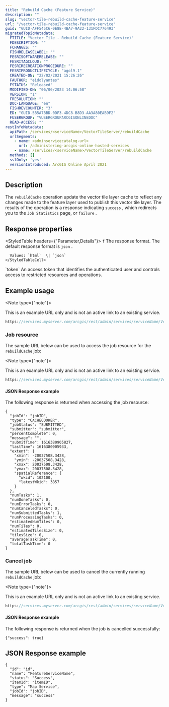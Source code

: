 ```yaml
---
title: "Rebuild Cache (Feature Service)"
description: ""
slug: "vector-tile-rebuild-cache-feature-service"
url: "/vector-tile-rebuild-cache-feature-service"
guid: "GUID-AFF545C6-0E8E-4BA7-9A22-131FDC776493"
migratedTopicMetadata:
  FTITLE: "Vector Tile - Rebuild Cache (Feature Service)"
  FDESCRIPTION: ""
  FCHANGES: ""
  FISHRELEASELABEL: ""
  FESRISOFTWARERELEASE: ""
  FESRITAGCLOUD: ""
  FESRIRECREATIONPROCEDURE: ""
  FESRIPRODUCTLIFECYCLE: "agol9.1"
  CREATED-ON: "22/02/2021 15:26:26"
  FAUTHOR: "eidolyantes"
  FSTATUS: "Released"
  MODIFIED-ON: "06/06/2023 14:06:58"
  VERSION: "1"
  FRESOLUTION: ""
  DOC-LANGUAGE: "en"
  FISHREVCOUNTER: "3"
  ED: "GUID-5B5A7BBD-0DF3-4DC8-B8D3-AA3A80EAB9F2"
  FUSERGROUP: "VUSERGROUPARCGISONLINEDOC"
  READ-ACCESS: ""
restInfoMetadata:
  apiPath: /services/<serviceName>/VectorTileServer/rebuildCache
  urlSegments:
    - name: <adminservicecatalog-url>
      url: /administering-arcgis-online-hosted-services
    - name: /services/<serviceName>/VectorTileServer/rebuildCache
  methods: []
  sslOnly: 'yes'
  versionIntroduced: ArcGIS Online April 2021
---
```


## Description

The `rebuildCache`  operation update the vector tile layer cache to reflect any changes made to the feature layer used to publish this vector tile layer. The results of the operation is a response indicating `success` , which redirects you to the `Job Statistics`  page, or `failure` .

## Response properties

<StyledTable headers={"Parameter,Details"}>
  <StyledTableRow>
    <StyledTableCell cellStyle="markdown">`f`</StyledTableCell>
    <StyledTableCell cellStyle="markdown">
      The response format. The default response format is `json` .

      Values: `html`  \| `json` 
    </StyledTableCell>
  </StyledTableRow>
  <StyledTableRow>
    <StyledTableCell cellStyle="markdown">`token`</StyledTableCell>
    <StyledTableCell cellStyle="markdown">An access token that identifies the authenticated user and controls access to restricted resources and operations.</StyledTableCell>
  </StyledTableRow>
</StyledTable>

## Example usage

<Note type={"note"}>

This is an example URL only and is not an active link to an existing service.

</Note>

```javascript
https://services.myserver.com/arcgis/rest/admin/services/serviceName/VectorTileServer/rebuildCache?f=html
```

 

### Job resource

The sample URL below can be used to access the job resource for the `rebuildCache`  job:

<Note type={"note"}>

This is an example URL only and is not an active link to an existing service.

</Note>

```javascript
https://services.myserver.com/arcgis/rest/admin/services/serviceName/VectorTileServer/jobs/<jobID>?f=html
```

 

#### JSON Response example

The following response is returned when accessing the job resource:

```other
{
  "jobId": "jobID",
  "type": "CACHECOOKER",
  "jobStatus": "SUBMITTED",
  "submitter": "submitter",
  "percentComplete": 0,
  "message": "",
  "submitTime": 1616380905827,
  "lastTime": 1616380905933,
  "extent": {
    "xmin": -20037508.3428,
    "ymin": -20037508.3428,
    "xmax": 20037508.3428,
    "ymax": 20037508.3428,
    "spatialReference": {
      "wkid": 102100,
      "latestWkid": 3857
    }
  },
  "numTasks": 1,
  "numDoneTasks": 0,
  "numErrorTasks": 0,
  "numCanceledTasks": 0,
  "numSubmittedTasks": 1,
  "numProcessingTasks": 0,
  "estimatedNumTiles": 0,
  "numTiles": 0,
  "estimatedTilesSize": 0,
  "tilesSize": 0,
  "averageTaskTime": 0,
  "totalTaskTime": 0
}
```

 

### Cancel job

The sample URL below can be used to cancel the currently running `rebuildCache`  job:

<Note type={"note"}>

This is an example URL only and is not an active link to an existing service.

</Note>

```javascript
https://services.myserver.com/arcgis/rest/admin/services/serviceName/VectorTileServer/jobs/<jobID>/cancel?f=html
```

 

#### JSON Response example

The following response is returned when the job is cancelled successfully:

```other
{"success": true}
```

 

## JSON Response example

```other
{
  "id": "id",
  "name": "FeatureServiceName",
  "status": "Success",
  "itemId": "itemID",
  "type": "Map Service",
  "jobId": "jobID",
  "message": "success"
}
```

 
